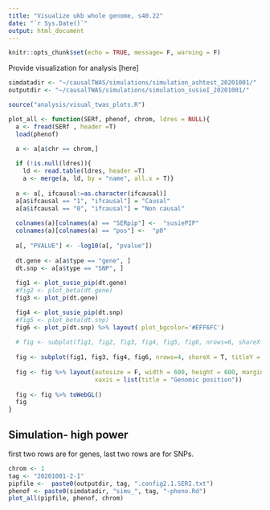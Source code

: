 ```yaml
---
title: "Visualize ukb whole genome, s40.22"
date: "`r Sys.Date()`"
output: html_document
---
```


```r
knitr::opts_chunk$set(echo = TRUE, message= F, warning = F)
```
Provide visualization for analysis [here]

```r
simdatadir <- "~/causalTWAS/simulations/simulation_ashtest_20201001/"
outputdir <- "~/causalTWAS/simulations/simulation_susieI_20201001/"

source("analysis/visual_twas_plots.R")
```

```r

plot_all <- function(SERf, phenof, chrom, ldres = NULL){
  a <- fread(SERf , header =T)
  load(phenof)

  a <- a[a$chr == chrom,]
  
  if (!is.null(ldres)){
    ld <- read.table(ldres, header =T)
    a <- merge(a, ld, by = "name", all.x = T)}
  
  a <- a[, ifcausal:=as.character(ifcausal)]
  a[a$ifcausal == "1", "ifcausal"] = "Causal"
  a[a$ifcausal == "0", "ifcausal"] = "Non causal"
  
  colnames(a)[colnames(a) == "SERpip"] <-  "susiePIP"
  colnames(a)[colnames(a) == "pos"] <-  "p0"
  
  a[, "PVALUE"] <- -log10(a[, "pvalue"])
  
  dt.gene <- a[a$type == "gene", ]
  dt.snp <- a[a$type == "SNP", ]
  
  fig1 <- plot_susie_pip(dt.gene) 
  #fig2 <- plot_beta(dt.gene)
  fig3 <- plot_p(dt.gene) 

  fig4 <- plot_susie_pip(dt.snp)
  #fig5 <- plot_beta(dt.snp) 
  fig6 <- plot_p(dt.snp) %>% layout( plot_bgcolor='#EFF6FC')
  
  # fig <- subplot(fig1, fig2, fig3, fig4, fig5, fig6, nrows=6, shareX = T, titleY = T)
  
  fig <- subplot(fig1, fig3, fig4, fig6, nrows=4, shareX = T, titleY = T)
  
  fig <- fig %>% layout(autosize = F, width = 600, height = 600, margin = 0.02,
                        xaxis = list(title = "Genomic position"))
  
  fig <- fig %>% toWebGL()
  fig
}
```

## Simulation- high power

first two rows are for genes, last two rows are for SNPs.

```r
chrom <- 1
tag <- "20201001-2-1"
pipfile <-  paste0(outputdir, tag, ".config2.1.SERI.txt")
phenof <- paste0(simdatadir, "simu_", tag, "-pheno.Rd")
plot_all(pipfile, phenof, chrom)
```

